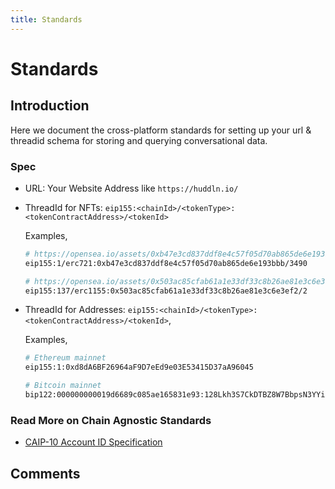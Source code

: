---
title: Standards
---


# Standards

## Introduction

Here we document the cross-platform standards for setting up your url & threadid schema for storing and querying conversational data.

### Spec

- URL: Your Website Address like `https://huddln.io/`

- ThreadId for NFTs: `eip155:<chainId>/<tokenType>:<tokenContractAddress>/<tokenId>`

    Examples,
    ```bash
    # https://opensea.io/assets/0xb47e3cd837ddf8e4c57f05d70ab865de6e193bbb/3490
    eip155:1/erc721:0xb47e3cd837ddf8e4c57f05d70ab865de6e193bbb/3490

    # https://opensea.io/assets/0x503ac85cfab61a1e33df33c8b26ae81e3c6e3ef2/2
    eip155:137/erc1155:0x503ac85cfab61a1e33df33c8b26ae81e3c6e3ef2/2

    ```
- ThreadId for Addresses: `eip155:<chainId>/<tokenType>:<tokenContractAddress>/<tokenId>`,

    Examples,
    ```bash
    # Ethereum mainnet
    eip155:1:0xd8dA6BF26964aF9D7eEd9e03E53415D37aA96045

    # Bitcoin mainnet
    bip122:000000000019d6689c085ae165831e93:128Lkh3S7CkDTBZ8W7BbpsN3YYizJMp8p6
    ```

### Read More on Chain Agnostic Standards
- [CAIP-10 Account ID Specification](https://github.com/ChainAgnostic/CAIPs/blob/master/CAIPs/caip-10.md)


## Comments
<CommentBox threadId="standards"/>
